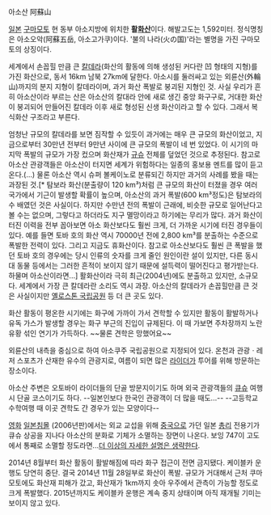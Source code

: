아소산
阿蘇山

[[일본]] [[구마모토]] 현 동부 아소지방에 위치한 '''활[[화산]]'''이다. 해발고도는 1,592미터. 정식명칭은 아소오악(阿蘇五岳, 아소고가쿠)이다. '불의 나라(火の国)'라는 별명을 가진 구마모토의 상징이다. 

세계에서 손꼽힐 만큼 큰 [[칼데라]](화산의 활동에 의해 생성된 커다란 凹 형태의 지형)를 가진 화산으로, 동서 16km 남북 27km에 달한다. 아소시를 둘러싸고 있는 외륜산(外輪山)까지의 분지 지형이 칼데라이며, 과거 화산 폭발로 붕괴된 지형인 것. 사실 우리가 흔히 아소산이라 부르는 산은 아소산의 칼대라 안에 새로 생긴 중앙 화구구로, 거대한 화산이 붕괴되어 만들어진 칼데라 이후 새로 형성된 신생 화산이라고 할 수 있다. 그래서 복식화산 구조라고 부른다.

엄청난 규모의 칼데라를 보면 짐작할 수 있듯이 과거에는 매우 큰 규모의 화산이었고, 지금으로부터 30만년 전부터 9만년 사이에 큰 규모의 폭발이 네 번 있었다. 이 시기의 마지막 폭발의 규모가 가장 컸으며 화산재가 [[규슈]] 전체를 덮었던 것으로 추정된다. 참고로 아소산 관광객들은 아소산이 터지면 세계가 위험하다는 일종의 홍보용 멘트를 많이 듣고 온다.(...) 물론 아소산 역시 슈퍼 볼케이노로 분류되긴 하지만 과거의 사례를 봤을 때는 과장된 것.[* 탐보라 화산(분출량이 120 km³)처럼 큰 규모의 화산이 터졌을 경우 여러 국가에서 기근이 발생할 확률이 높으며, 아소산의 과거 폭발(600 km³정도)은 탐보라의 수 배였던 것은 사실이다. 하지만 수만년 전의 폭발이 근래에, 비슷한 규모로 일어난다고 볼 수는 없으며, 그렇다고 하더라도 지구 멸망이라고 하기에는 무리가 많다. 과거 화산이 터진 이력을 전부 꼽아보면 아소 화산보다도 훨씬 크게, 더 가까운 시기에 터진 경우들이 있다. 예를 들면 토바 호의 화산 역시 70000년 전에 2,800 km³를 분출하는 수준으로 폭발한 전력이 있다. 그리고 지금도 휴화산이다. 참고로 아소산보다도 훨씬 큰 폭발을 했던 토바 호의 경우에는 당시 인류의 숫자를 크게 줄인 원인이란 설이 있지만, 다른 동시대 동물 등에서는 그러한 흔적이 보이지 않기 때문에 설득력이 떨어진다고 평가받는다. 하물며 아소산이라면...] 활화산이라 극히 최근(2004년)에도 분출하고 있지만, 소규모다. 세계에서 가장 큰 칼데라란 소리도 역시 과장. 아소산의 칼데라가 손꼽힐만큼 큰 것은 사실이지만 [[옐로스톤 국립공원]] 등 더 큰 곳도 있다.

화산 활동이 평온한 시기에는 화구에 가까이 가서 견학할 수 있지만 활동이 활발하거나 유독 가스가 발생할 경우는 화구 부근의 진입이 규제된다. 이 때 가보면 주차장까지 노란 유황 섞인 연기가 가득하다. ~~물론 견학은 망했어요~~ 

외륜산의 내측을 중심으로 하여 아소쿠주 국립공원으로 지정되어 있다. 온천과 관광ㆍ레저 스포츠가 산재한 유수의 관광지로, 여름이 되면 많은 [[라이더]]가 투어를 위해 방문하는 장소이다.

아소산 주변은 오토바이 라이더들의 단골 방문지이기도 하며 외국 관광객들의 [[큐슈]] 여행 시 단골 코스이기도 하다. --일본인보다 한국인 관광객이 더 많을 때도...-- --고등학교 수학여행 때 이곳 견학도 간 경우가 있는 모양이다--

[[영화]] [[일본침몰]] (2006년판)에서는 외교 교섭을 위해 [[중국]]으로 가던 일본 [[총리]] 전용기가 큐슈 상공을 지나다 아소산의 분화로 기체가 소멸하는 장면이 나온다. 보잉 747이 고도에서 통째로 소멸할 정도라면...[[더 이상의 자세한 설명은 생략한다]].

2014년 8월부터 화산 활동이 활발해짐에 따라 화구 접근이 전면 금지됐다. 케이블카 운행도 당연히 중단. 결국 2014년 11월 28일부로 화산이 폭발. 규모가 거대해서 근처 쿠마모토에도 화산재 피해가 갔고, 화산재가 1km까지 솟아 우주에서 관측이 가능할 정도로 크게 폭발했다. 2015년까지도 케이블카 운행은 계속 중지 상태이며 아직 재개될 기미는 보이지 않고 있다.
